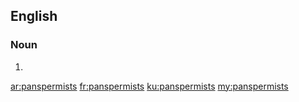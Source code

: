 ==English==

===Noun===
{{head|en|plural}}

# {{plural of|panspermist|lang=en|nocat=1}}

[[ar:panspermists]]
[[fr:panspermists]]
[[ku:panspermists]]
[[my:panspermists]]